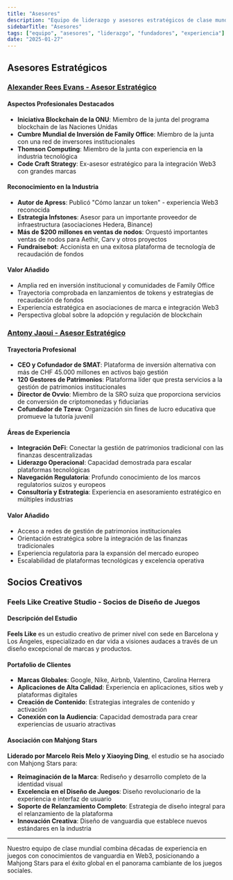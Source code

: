 ```yaml
---
title: "Asesores"
description: "Equipo de liderazgo y asesores estratégicos de clase mundial con décadas de experiencia en juegos, blockchain y finanzas"
sidebarTitle: "Asesores"
tags: ["equipo", "asesores", "liderazgo", "fundadores", "experiencia"]
date: "2025-01-27"
---
```


## Asesores Estratégicos

### [Alexander Rees Evans - Asesor Estratégico](https://www.linkedin.com/in/alexander-rees-evans-91566a195/)

#### Aspectos Profesionales Destacados
- **Iniciativa Blockchain de la ONU**: Miembro de la junta del programa blockchain de las Naciones Unidas
- **Cumbre Mundial de Inversión de Family Office**: Miembro de la junta con una red de inversores institucionales
- **Thomson Computing**: Miembro de la junta con experiencia en la industria tecnológica
- **Code Craft Strategy**: Ex-asesor estratégico para la integración Web3 con grandes marcas

#### Reconocimiento en la Industria
- **Autor de Apress**: Publicó "Cómo lanzar un token" - experiencia Web3 reconocida
- **Estrategia Infstones**: Asesor para un importante proveedor de infraestructura (asociaciones Hedera, Binance)
- **Más de $200 millones en ventas de nodos**: Orquestó importantes ventas de nodos para Aethir, Carv y otros proyectos
- **Fundraisebot**: Accionista en una exitosa plataforma de tecnología de recaudación de fondos

#### Valor Añadido
- Amplia red en inversión institucional y comunidades de Family Office
- Trayectoria comprobada en lanzamientos de tokens y estrategias de recaudación de fondos
- Experiencia estratégica en asociaciones de marca e integración Web3
- Perspectiva global sobre la adopción y regulación de blockchain

### [Antony Jaoui - Asesor Estratégico](https://www.linkedin.com/in/anthony-jaoui/)

#### Trayectoria Profesional
- **CEO y Cofundador de SMAT**: Plataforma de inversión alternativa con más de CHF 45.000 millones en activos bajo gestión
- **120 Gestores de Patrimonios**: Plataforma líder que presta servicios a la gestión de patrimonios institucionales
- **Director de Ovvio**: Miembro de la SRO suiza que proporciona servicios de conversión de criptomonedas y fiduciarias
- **Cofundador de Tzeva**: Organización sin fines de lucro educativa que promueve la tutoría juvenil

#### Áreas de Experiencia
- **Integración DeFi**: Conectar la gestión de patrimonios tradicional con las finanzas descentralizadas
- **Liderazgo Operacional**: Capacidad demostrada para escalar plataformas tecnológicas
- **Navegación Regulatoria**: Profundo conocimiento de los marcos regulatorios suizos y europeos
- **Consultoría y Estrategia**: Experiencia en asesoramiento estratégico en múltiples industrias

#### Valor Añadido
- Acceso a redes de gestión de patrimonios institucionales
- Orientación estratégica sobre la integración de las finanzas tradicionales
- Experiencia regulatoria para la expansión del mercado europeo
- Escalabilidad de plataformas tecnológicas y excelencia operativa

## Socios Creativos

### Feels Like Creative Studio - Socios de Diseño de Juegos

#### Descripción del Estudio
**Feels Like** es un estudio creativo de primer nivel con sede en Barcelona y Los Ángeles, especializado en dar vida a visiones audaces a través de un diseño excepcional de marcas y productos.

#### Portafolio de Clientes
- **Marcas Globales**: Google, Nike, Airbnb, Valentino, Carolina Herrera
- **Aplicaciones de Alta Calidad**: Experiencia en aplicaciones, sitios web y plataformas digitales
- **Creación de Contenido**: Estrategias integrales de contenido y activación
- **Conexión con la Audiencia**: Capacidad demostrada para crear experiencias de usuario atractivas

#### Asociación con Mahjong Stars
**Liderado por Marcelo Reis Melo y Xiaoying Ding**, el estudio se ha asociado con Mahjong Stars para:
- **Reimaginación de la Marca**: Rediseño y desarrollo completo de la identidad visual
- **Excelencia en el Diseño de Juegos**: Diseño revolucionario de la experiencia e interfaz de usuario
- **Soporte de Relanzamiento Completo**: Estrategia de diseño integral para el relanzamiento de la plataforma
- **Innovación Creativa**: Diseño de vanguardia que establece nuevos estándares en la industria


---

Nuestro equipo de clase mundial combina décadas de experiencia en juegos con conocimientos de vanguardia en Web3, posicionando a Mahjong Stars para el éxito global en el panorama cambiante de los juegos sociales.